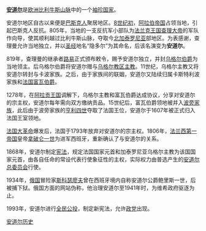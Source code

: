'''[[安道尔|安道尔]]'''是[[欧洲|欧洲]][[比利牛斯山脉|比利牛斯山脉]]中的一个[[袖珍国家|袖珍国家]]。

安道尔地区自古以来便是[[巴斯克人|巴斯克人]]聚居地区。[[8世纪初|8世纪初]]，[[阿拉伯帝国|阿拉伯帝国]]占领当地，引起巴斯克人反抗。805年，当地的一支反抗军小部队为[[法兰克王国|法兰克王国]][[查理大帝|查理大帝]]的军队作向导，使其顺利越过比利牛斯山脉，夺取今[[北加泰罗尼亚|北加泰罗尼亚]]部地区。为表感谢，查理曼允许当地独立，并以[[圣经|圣经]]地名“隐多尔”为其命名，后该名演变为'''安道尔'''。

819年，查理曼的继承者[[路易一世_(虔誠者)|路易]]正式颁布敕令，赐予安道尔独立，并封[[乌格尔伯爵|乌格尔伯爵]]为当地领主。后乌格尔伯爵将安道尔赠与[[天主教烏赫爾教區|乌格尔教区主教]]。11世纪，乌格尔主教又将安道尔转封与卡波家族。之后，由于家族间的联姻，安道尔又陆续归属卡斯特利波家族和[[法国|法国]][[富瓦伯爵|富瓦伯爵]]。

1278年，在[[阿拉贡王国|阿拉贡王国]]调解下，乌格尔主教和富瓦伯爵达成协议，分享对安道尔的宗主权，安道尔每年需向双方缴纳贡品。15世纪后，富瓦伯爵领地被并入[[波旁王朝|波旁家族]]，此后由于波旁家族的[[亨利四世_(法国)|亨利四世]]夺取了法国王位，安道尔于1607年被正式归入法国王室领地。

[[法国大革命|法国大革命]]爆发后，法国于1793年放弃对安道尔的宗主权。1806年，[[法兰西第一帝国|法兰西第一帝国]]皇帝[[拿破仑一世|拿破仑一世]]为进军西班牙，重新确认了与安道尔的关系。

1868年，安道尔制定[[宪法|宪法]]，规定法国国家元首和加泰罗尼亚乌格尔主教为该国国家元首，由各自任命的常设代表行使象征性的主权，实际权力由普选产生的[[安道尔总委员会|安道尔总委员会]]行使。

1934年，[[俄国|俄国]]冒险家[[斯科瑟廖夫|斯科瑟廖夫]]曾在西班牙境内自称安道尔公爵鲍里斯一世，后被捕下狱。俄国方面的网站伪称，他治理安道尔至1941年时，为维希政府驱逐为止。

1993年，安道尔进行[[全民公投|全民公投]]，制定新宪法，允许[[政党|政党]]出现。

{{欧洲题目|历史}}

[[Category:安道尔历史|]]